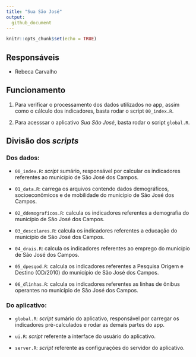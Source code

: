```yaml
---
title: "Sua São José"
output:
  github_document
---
```


```r
knitr::opts_chunk$set(echo = TRUE)
```

## Responsáveis

- Rebeca Carvalho


## Funcionamento

1. Para verificar o processamento dos dados utilizados no app, assim como o cálculo dos indicadores, basta rodar o script `00_index.R`.

2. Para acesssar o aplicativo _Sua São José_, basta rodar o script `global.R`.

## Divisão dos _scripts_


### Dos dados:

- `00_index.R`: _script_ sumário, responsável por calcular os indicadores referentes ao município de São José dos Campos.

- `01_data.R`: carrega os arquivos contendo dados demográficos, socioeconômicos e de mobilidade do município de São José dos Campos. 

- `02_ddemograficos.R`: calcula os indicadores referentes a demografia do município de São José dos Campos.

- `03_descolares.R`: calcula os indicadores referentes a educação do município de São José dos Campos.

- `04_drais.R`: calcula os indicadores referentes ao emprego do município de São José dos Campos.

- `05_dpesqod.R`: calcula os indicadores referentes a Pesquisa Origem e Destino (OD/2010) do município de São José dos Campos.

- `06_dlinhas.R`: calcula os indicadores referentes as linhas de ônibus operantes no município de São José dos Campos.


### Do aplicativo:

- `global.R`: _script_ sumário do aplicativo, responsável por carregar os indicadores pré-calculados e rodar as demais partes do app.

- `ui.R`: _script_ referente a interface do usuário do aplicativo.

- `server.R`: _script_ referente as configurações do servidor do aplicativo.
